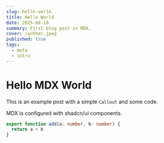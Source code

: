 ```yaml
---
slug: hello-world
title: Hello World
date: 2025-08-10
summary: First blog post in MDX.
cover: /author.jpeg
published: true
tags:
  - meta
  - intro
---
```


# Hello MDX World

This is an example post with a simple `Callout` and some code.

<Callout title="Heads up!">
  MDX is configured with shadcn/ui components.
</Callout>

```ts
export function add(a: number, b: number) {
  return a + b
}
```

